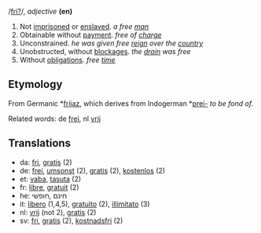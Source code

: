/[[Pronunciation guide|fri?]]/, ''adjective'' '''(en)'''

# Not [[imprisoned]] or [[enslaved]]. ''a free [[man]]''
# Obtainable without [[payment]]. ''free of [[charge]]''
# Unconstrained. ''he was given free [[reign]] over the [[country]]''
# Unobstructed, without [[blockage|blockages]]. ''the [[drain]] was free''
# Without [[obligation]]s. ''free [[time]]''

==Etymology==

From Germanic *[[frijaz]], which derives from Indogerman *[[prei-]] ''to be fond of''.

Related words: de [[frei]], nl [[vrij]]

==Translations==
*da: [[fri]], [[gratis]] (2)
*de: [[frei]], [[umsonst]] (2), [[gratis]] (2), [[kostenlos]] (2)
*et: [[vaba]], [[tasuta]] (2)
*fr: [[libre]], [[gratuit]] (2)
*he: חינם ,חופשי 
*it: [[libero]] (1,4,5), [[gratuito]] (2), [[illimitato]] (3)
*nl: [[vrij]] (not 2), [[gratis]] (2)
*sv: [[fri]], [[gratis]] (2), [[kostnadsfri]] (2)